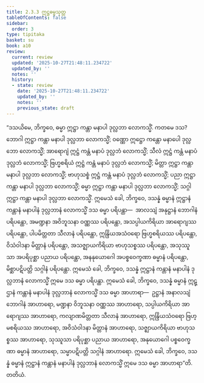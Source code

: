 ```yaml
---
title: 2.3.3 ဣဋ္ဌဓမ္မသုတ္တ
tableOfContents: false
sidebar:
  order: 3
type: tipitaka
basket: su
book: a10
review:
  current: review
  updated: '2025-10-27T21:48:11.234722'
  updated_by: ''
  notes: ''
  history:
  - state: review
    date: '2025-10-27T21:48:11.234722'
    updated_by: ''
    notes: ''
    previous_state: draft
---
```



<ReviewStatus review={frontmatter.review} showDetails={true} />

<HypothesisAnnotation frontmatter={frontmatter} />

<DynamicBreadcrumb />

<Division number="73" book="a10" e="ch" v="17" p="364">

<Paragraph number="541" book="a10">
“ဒသယိမေ, ဘိက္ခဝေ, ဓမ္မာ ဣဋ္ဌာ ကန္တာ မနာပါ ဒုလ္လဘာ လောကသ္မိံ. ကတမေ ဒသ? ဘောဂါ ဣဋ္ဌာ ကန္တာ မနာပါ ဒုလ္လဘာ လောကသ္မိံ; ဝဏ္ဏော ဣဋ္ဌော ကန္တော မနာပေါ ဒုလ္လဘော လောကသ္မိံ; အာရောဂျံ ဣဋ္ဌံ ကန္တံ မနာပံ ဒုလ္လဘံ လောကသ္မိံ; သီလံ ဣဋ္ဌံ ကန္တံ မနာပံ ဒုလ္လဘံ လောကသ္မိံ; ဗြဟ္မစရိယံ ဣဋ္ဌံ ကန္တံ မနာပံ ဒုလ္လဘံ လောကသ္မိံ; မိတ္တာ ဣဋ္ဌာ ကန္တာ မနာပါ ဒုလ္လဘာ လောကသ္မိံ; ဗာဟုသစ္စံ ဣဋ္ဌံ ကန္တံ မနာပံ ဒုလ္လဘံ လောကသ္မိံ; ပညာ ဣဋ္ဌာ ကန္တာ မနာပါ ဒုလ္လဘာ လောကသ္မိံ; ဓမ္မာ ဣဋ္ဌာ ကန္တာ မနာပါ ဒုလ္လဘာ လောကသ္မိံ; သဂ္ဂါ ဣဋ္ဌာ ကန္တာ မနာပါ ဒုလ္လဘာ လောကသ္မိံ.
</Paragraph>

<Paragraph number="542" book="a10">
ဣမေသံ ခေါ, ဘိက္ခဝေ, ဒသန္နံ ဓမ္မာနံ ဣဋ္ဌာနံ ကန္တာနံ မနာပါနံ ဒုလ္လဘာနံ လောကသ္မိံ ဒသ ဓမ္မာ ပရိပန္ထာ—  အာလသျံ အနုဋ္ဌာနံ ဘောဂါနံ ပရိပန္ထော, အမဏ္ဍနာ အဝိဘူသနာ ဝဏ္ဏဿ ပရိပန္ထော, အသပ္ပါယကိရိယာ အာရောဂျဿ ပရိပန္ထော, ပါပမိတ္တတာ သီလာနံ ပရိပန္ထော, ဣန္ဒြိယအသံဝရော ဗြဟ္မစရိယဿ ပရိပန္ထော, ဝိသံဝါဒနာ မိတ္တာနံ ပရိပန္ထော, အသဇ္ဈာယကိရိယာ ဗာဟုသစ္စဿ ပရိပန္ထော, အသုဿူသာ အပရိပုစ္ဆာ ပညာယ ပရိပန္ထော, အနနုယောဂေါ အပစ္စဝေက္ခဏာ ဓမ္မာနံ ပရိပန္ထော, မိစ္ဆာပဋိပတ္တိ သဂ္ဂါနံ ပရိပန္ထော. ဣမေသံ ခေါ, ဘိက္ခဝေ, ဒသန္နံ ဣဋ္ဌာနံ ကန္တာနံ မနာပါနံ ဒုလ္လဘာနံ လောကသ္မိံ ဣမေ ဒသ ဓမ္မာ ပရိပန္ထာ.
</Paragraph>

<Paragraph number="543" book="a10">
ဣမေသံ ခေါ, ဘိက္ခဝေ, ဒသန္နံ ဓမ္မာနံ ဣဋ္ဌာနံ ကန္တာနံ မနာပါနံ ဒုလ္လဘာနံ လောကသ္မိံ ဒသ ဓမ္မာ အာဟာရာ—  ဥဋ္ဌာနံ အနာလသျံ ဘောဂါနံ အာဟာရော, မဏ္ဍနာ ဝိဘူသနာ ဝဏ္ဏဿ အာဟာရော, သပ္ပါယကိရိယာ အာရောဂျဿ အာဟာရော, ကလျာဏမိတ္တတာ သီလာနံ အာဟာရော, ဣန္ဒြိယသံဝရော ဗြဟ္မစရိယဿ အာဟာရော, အဝိသံဝါဒနာ မိတ္တာနံ အာဟာရော, သဇ္ဈာယကိရိယာ ဗာဟုသစ္စဿ အာဟာရော, သုဿူသာ ပရိပုစ္ဆာ ပညာယ အာဟာရော, အနုယောဂေါ ပစ္စဝေက္ခဏာ ဓမ္မာနံ အာဟာရော, သမ္မာပဋိပတ္တိ သဂ္ဂါနံ အာဟာရော. ဣမေသံ ခေါ, ဘိက္ခဝေ, ဒသန္နံ ဓမ္မာနံ ဣဋ္ဌာနံ ကန္တာနံ မနာပါနံ ဒုလ္လဘာနံ လောကသ္မိံ ဣမေ ဒသ ဓမ္မာ အာဟာရာ”တိ.

</Paragraph>
</Division>

<Paragraph number="544" type="center" book="a10">
တတိယံ.
</Paragraph>
